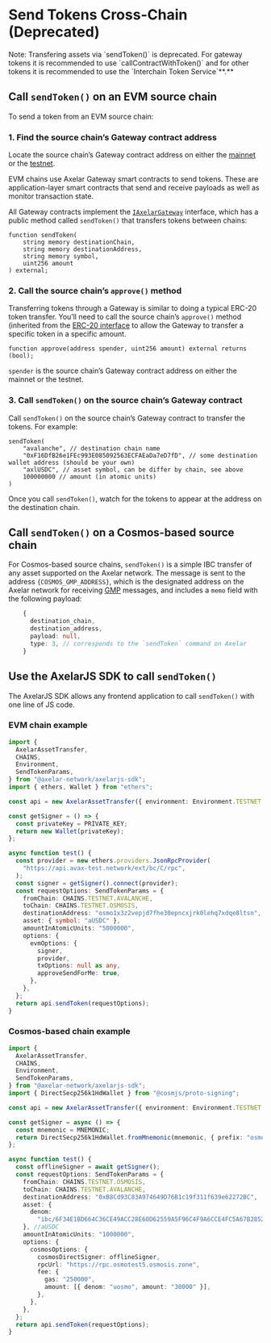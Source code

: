 

# Send Tokens Cross-Chain (Deprecated)

<Callout type="warning">
  Note: Transfering assets via `sendToken()` is deprecated. For gateway tokens it is recommended to use `callContractWithToken()` and for other tokens it is recommended to use the `Interchain Token Service`**.**
</Callout>


## Call `sendToken()` on an EVM source chain

To send a token from an EVM source chain:

### 1. Find the source chain’s Gateway contract address

Locate the source chain’s Gateway contract address on either the [mainnet](/dev/reference/mainnet-contract-addresses/) or the [testnet](/dev/reference/testnet-contract-addresses/).

EVM chains use Axelar Gateway smart contracts to send tokens. These are application-layer smart contracts that send and receive payloads as well as monitor transaction state.

All Gateway contracts implement the [`IAxelarGateway`](https://github.com/axelarnetwork/axelar-cgp-solidity/blob/main/contracts/interfaces/IAxelarGateway.sol/) interface, which has a public method called `sendToken()` that transfers tokens between chains:

```solidity
function sendToken(
    string memory destinationChain,
    string memory destinationAddress,
    string memory symbol,
    uint256 amount
) external;
```

### 2. Call the source chain’s `approve()` method

Transferring tokens through a Gateway is similar to doing a typical ERC-20 token transfer. You’ll need to call the source chain’s `approve()` method (inherited from the [ERC-20 interface](https://ethereum.org/en/developers/docs/standards/tokens/erc-20/) to allow the Gateway to transfer a specific token in a specific amount.

```solidity
function approve(address spender, uint256 amount) external returns (bool);
```

`spender` is the source chain’s Gateway contract address on either the mainnet or the testnet.

### 3. Call `sendToken()` on the source chain’s Gateway contract

Call `sendToken()` on the source chain’s Gateway contract to transfer the tokens. For example:

```solidity
sendToken(
    "avalanche", // destination chain name
    "0xF16DfB26e1FEc993E085092563ECFAEaDa7eD7fD", // some destination wallet address (should be your own)
    "axlUSDC", // asset symbol, can be differ by chain, see above
    100000000 // amount (in atomic units)
)
```

Once you call `sendToken()`, watch for the tokens to appear at the address on the destination chain.

## Call `sendToken()` on a Cosmos-based source chain

For Cosmos-based source chains, `sendToken()` is a simple IBC transfer of any asset supported on the Axelar network. The message is sent to the address <code>{COSMOS_GMP_ADDRESS}</code>, which is the designated address on the Axelar network for receiving [GMP](/dev/general-message-passing/overview/) messages, and includes a `memo` field with the following payload:

```typescript
    {
      destination_chain,
      destination_address,
      payload: null,
      type: 3, // corresponds to the `sendToken` command on Axelar
    }
```

## Use the AxelarJS SDK to call `sendToken()`

The AxelarJS SDK allows any frontend application to call `sendToken()` with one line of JS code.

### EVM chain example

```typescript
import {
  AxelarAssetTransfer,
  CHAINS,
  Environment,
  SendTokenParams,
} from "@axelar-network/axelarjs-sdk";
import { ethers, Wallet } from "ethers";

const api = new AxelarAssetTransfer({ environment: Environment.TESTNET });

const getSigner = () => {
  const privateKey = PRIVATE_KEY;
  return new Wallet(privateKey);
};

async function test() {
  const provider = new ethers.providers.JsonRpcProvider(
    "https://api.avax-test.network/ext/bc/C/rpc",
  );
  const signer = getSigner().connect(provider);
  const requestOptions: SendTokenParams = {
    fromChain: CHAINS.TESTNET.AVALANCHE,
    toChain: CHAINS.TESTNET.OSMOSIS,
    destinationAddress: "osmo1x3z2vepjd7fhe30epncxjrk0lehq7xdqe8ltsn",
    asset: { symbol: "aUSDC" },
    amountInAtomicUnits: "5000000",
    options: {
      evmOptions: {
        signer,
        provider,
        txOptions: null as any,
        approveSendForMe: true,
      },
    },
  };
  return api.sendToken(requestOptions);
}
```

### Cosmos-based chain example

```typescript
import {
  AxelarAssetTransfer,
  CHAINS,
  Environment,
  SendTokenParams,
} from "@axelar-network/axelarjs-sdk";
import { DirectSecp256k1HdWallet } from "@cosmjs/proto-signing";

const api = new AxelarAssetTransfer({ environment: Environment.TESTNET });

const getSigner = async () => {
  const mnemonic = MNEMONIC;
  return DirectSecp256k1HdWallet.fromMnemonic(mnemonic, { prefix: "osmo" });
};

async function test() {
  const offlineSigner = await getSigner();
  const requestOptions: SendTokenParams = {
    fromChain: CHAINS.TESTNET.OSMOSIS,
    toChain: CHAINS.TESTNET.AVALANCHE,
    destinationAddress: "0xB8Cd93C83A974649D76B1c19f311f639e62272BC",
    asset: {
      denom:
        "ibc/6F34E1BD664C36CE49ACC28E60D62559A5F96C4F9A6CCE4FC5A67B2852E24CFE",
    }, //aUSDC
    amountInAtomicUnits: "1000000",
    options: {
      cosmosOptions: {
        cosmosDirectSigner: offlineSigner,
        rpcUrl: "https://rpc.osmotest5.osmosis.zone",
        fee: {
          gas: "250000",
          amount: [{ denom: "uosmo", amount: "30000" }],
        },
      },
    },
  };
  return api.sendToken(requestOptions);
}
```